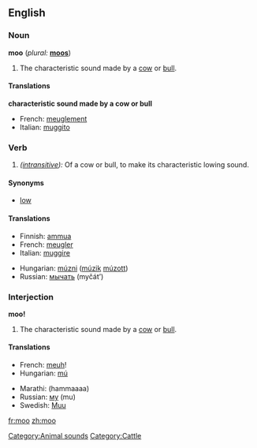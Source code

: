 {{see|MOO}}
==English==

===Noun===
'''moo''' (''plural:'' '''[[moos]]''')
# The characteristic sound made by a [[cow]] or [[bull]].

====Translations====

'''characteristic sound made by a cow or bull'''
{{top}}
*French: [[meuglement]] {{m}}
*Italian: [[muggito]] {{m}}
{{mid}}
{{bottom}}

===Verb===
{{en-infl-reg-consonant|moo||}}
# ''([[intransitive]]):'' Of a cow or bull, to make its characteristic lowing sound.

====Synonyms====
*[[low]]

====Translations====
{{top}}
*Finnish: [[ammua]]
*French: [[meugler]]
*Italian: [[muggire]]
{{mid}}
*Hungarian: [[múzni]] ([[múzik]] [[múzott]])
*Russian: [[мычать]] (myčát’)
{{bottom}}

===Interjection===
'''moo!'''
# The characteristic sound made by a [[cow]] or [[bull]].

====Translations====
{{top}}
*French: [[meuh]]!
*Hungarian: [[mú]]
{{mid}}
*Marathi: (hammaaaa)
*Russian: [[му]] (mu)
*Swedish: [[Muu]]
{{bottom}}

[[Category:Animal sounds]]
[[Category:Cattle]]

[[fr:moo]]
[[zh:moo]]